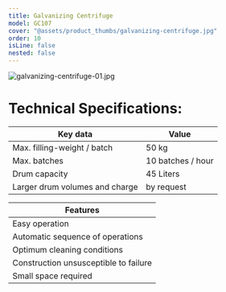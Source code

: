 ```yaml
---
title: Galvanizing Centrifuge
model: GC107
cover: "@assets/product_thumbs/galvanizing-centrifuge.jpg"
order: 10
isLine: false
nested: false
---
```



<ProductTabs />

![galvanizing-centrifuge-01.jpg](@assets/product_thumbs/galvanizing-centrifuge.jpg)

# Technical Specifications:

| Key data                       | Value             |
| ------------------------------ | ----------------- |
| Max. filling-weight / batch    | 50 kg             |
| Max. batches                   | 10 batches / hour |
| Drum capacity                  | 45 Liters         |
| Larger drum volumes and charge | by request        |

<div class="my-8 h-8 w-full"></div>

| Features                              |
| ------------------------------------- |
| Easy operation                        |
| Automatic sequence of operations      |
| Optimum cleaning conditions           |
| Construction unsusceptible to failure |
| Small space required                  |
